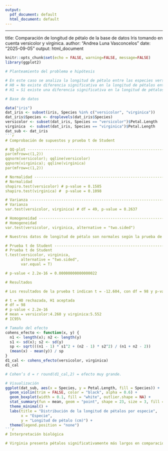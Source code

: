 ```yaml
---
output:
  pdf_document: default
  html_document: default
---
```

---
title: Comparación de longitud de pétalo de la base de datos Iris tomando en cuenta
  versicolor y virginica.
author: "Andrea Luna Vasconcelos"
date: "2025-09-05"
output: html_document


```r
knitr::opts_chunk$set(echo = FALSE, warning=FALSE, message=FALSE)
library(ggplot2)

# Planteamiento del problema e hipótesis

# En este caso se analiza la longitud de pétalo entre las especies versicolor y virginica.
# H0 = No existe diferencia significativa en la longitud de pétalos entre versicolor y virginica.
# H1 = Sí existe una diferencia significativa en la longitud de pétalos entre versicolor y virginica.
```
```r
# Base de datos

data("iris")
dat_iris <- subset(iris, Species %in% c("versicolor", "virginica"))
dat_iris$Species <- droplevels(dat_iris$Species)
versicolor <- subset(dat_iris, Species == "versicolor")$Petal.Length
virginica  <- subset(dat_iris, Species == "virginica")$Petal.Length
dat_sub <- dat_iris
```r
# Comprobación de supuestos y prueba t de Student

# QQ-plot -----------------------------------------------------------------
par(mfrow=c(1,2))
qqnorm(versicolor); qqline(versicolor)
qqnorm(virginica); qqline(virginica)
par(mfrow=c(1,2))

# Normalidad --------------------------------------------------------------
# Normalidad 
shapiro.test(versicolor) # p-value = 0.1585
shapiro.test(virginica) #  p-value = 0.1098

# Varianza ----------------------------------------------------------------
# Varianza 
var.test(versicolor, virginica) # df = 49, p-value = 0.2637

# Homogeneidad ------------------------------------------------------------
# Homogeneidad 
var.test(versicolor, virginica, alternative = "two.sided")

# Nuestros datos de longitud de pétalo son normales según la prueba de Shapiro-Wilk (versicolor: p = 0.1585; virginica: p = 0.1098) y presentan varianzas homogéneas (F = 0.725, p = 0.2637). Por lo tanto, se puede aplicar la prueba t de Student con varianzas iguales y de dos colas para muestras independientes para comparar las medias de ambas especies.

# Prueba t de Student -----------------------------------------------------
# Prueba t de Student
t.test(versicolor, virginica,
       alternative = "two.sided",
       var.equal = T)

# p-value < 2.2e-16 = 0.00000000000000022 

# Resultados

# Los resultados de la prueba t indican t = -12.604, con df = 98 y p-value < 2.2×10⁻¹⁶, por lo que se rechaza H₀ y se acepta H₁. Las medias fueron: versicolor = 4.260 y virginica = 5.552, con un intervalo de confianza de 95% de [-1.495, -1.089].

# t = H0 rechazada, H1 aceptada
# df = 98
# p-value < 2.2e-16
# mean = versicolor:4.260 y virginica:5.552
# IC95%

```
```r
# Tamaño del efecto
cohens_efecto <- function(x, y) {
  n1 <- length(x); n2 <- length(y)
  s1 <- sd(x); s2 <- sd(y)
  sp <- sqrt(((n1 - 1) * s1^2 + (n2 - 1) * s2^2) / (n1 + n2 - 2))
  (mean(x) - mean(y)) / sp
}
d1_cal <- cohens_efecto(versicolor, virginica)
d1_cal

# Cohen’s d = r round(d1_cal,2) = efecto muy grande.
```
```r
# Visualización
ggplot(dat_sub, aes(x = Species, y = Petal.Length, fill = Species)) +
  geom_violin(trim = FALSE, color = "black", alpha = 0.6) + 
  geom_boxplot(width = 0.1, fill = "white", outlier.shape = NA) +
  stat_summary(fun = mean, geom = "point", shape = 23, size = 3, fill = "red") +
  theme_minimal() +
  labs(title = "Distribución de la longitud de pétalos por especie",
       x = "Especie",
       y = "Longitud de pétalo (cm)") +
  theme(legend.position = "none")
```r
# Interpretación biológica

# Virginia presenta pétalos significativamente más largos en comparación con versicolor con un Efecto de Cohen´s de 2.5207 lo que indica que es muy grande, esto puede estar asociado biológicamente a estrategias de adaptación, específicamente en la polinización al buscar atraer a más polinizadores para lograr su reproducción. Cuando el pétalo es más grande, tiene más absorción de luz ultravioleta lo que aumenta su visibilidad.
```



